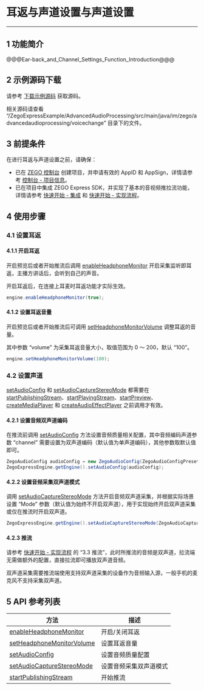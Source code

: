 # 耳返与声道设置与声道设置

- - -

## 1 功能简介

@@@Ear-back_and_Channel_Settings_Function_Introduction@@@

## 2 示例源码下载

请参考 [下载示例源码](!DownloadDemo/DownloadDemo) 获取源码。

相关源码请查看 “/ZegoExpressExample/AdvancedAudioProcessing/src/main/java/im/zego/advancedaudioprocessing/voicechange” 目录下的文件。

## 3 前提条件

在进行耳返与声道设置之前，请确保：

- 已在 [ZEGO 控制台](https://console.zego.im) 创建项目，并申请有效的 AppID 和 AppSign，详情请参考 [控制台 - 项目信息](https://doc-zh.zego.im/article/12107)。
- 已在项目中集成 ZEGO Express SDK，并实现了基本的音视频推拉流功能，详情请参考 [快速开始 - 集成](!Integration/SDK_Integration) 和 [快速开始 - 实现流程](!Integration/Solution_Implementation)。



## 4 使用步骤

### 4.1 设置耳返

#### 4.1.1 开启耳返

开启预览后或者开始推流后调用 [enableHeadphoneMonitor](@enableHeadphoneMonitor) 开启采集监听即耳返，主播方讲话后，会听到自己的声音。

<div class = 'mk-hint'>

开启耳返后，在连接上耳麦时耳返功能才实际生效。
</div>


```java
engine.enableHeadphoneMonitor(true);
```

#### 4.1.2 设置耳返音量

开启预览后或者开始推流后可调用 [setHeadphoneMonitorVolume](@setHeadphoneMonitorVolume) 调整耳返的音量。

其中参数 “volume” 为采集耳返音量大小，取值范围为 0 ～ 200，默认 “100”。

```java
engine.setHeadphoneMonitorVolume(100);
```

### 4.2 设置声道

<div class="mk-warning">

[setAudioConfig](@setAudioConfig) 和 [setAudioCaptureStereoMode](@setAudioCaptureStereoMode) 都需要在 [startPublishingStream](@startPublishingStream)、[startPlayingStream](@startPlayingStream)、[startPreview](@startPreview)、[createMediaPlayer](@createMediaPlayer) 和 [createAudioEffectPlayer](@createAudioEffectPlayer) 之前调用才有效。 
</div>

#### 4.2.1 设置音频双声道编码

在推流前调用 [setAudioConfig](@setAudioConfig) 方法设置音频质量相关配置，其中音频编码声道参数 “channel” 需要设置为双声道编码（默认值为单声道编码），其他参数取默认值即可。

```java
ZegoAudioConfig audioConfig = new ZegoAudioConfig(ZegoAudioConfigPreset.HIGH_QUALITY_STEREO));
ZegoExpressEngine.getEngine().setAudioConfig(audioConfig);
```

#### 4.2.2 设置音频采集双声道模式

调用 [setAudioCaptureStereoMode](@setAudioCaptureStereoMode) 方法开启音频双声道采集，并根据实际场景设置 “Mode” 参数（默认值为始终不开启双声道），用于实现始终开启双声道采集或仅在推流时开启双声道。

```java
ZegoExpressEngine.getEngine().setAudioCaptureStereoMode(ZegoAudioCaptureStereoMode.ALWAYS);
```

#### 4.2.3 推流

请参考 [快速开始 - 实现流程](!Integration/Solution_Implementation#3_3) 的 “3.3 推流”，此时所推流的音频是双声道，拉流端无需做额外的配置，直接拉流即可播放双声道音频。

<div class="mk-hint">

双声道采集需要推流端使用支持双声道采集的设备作为音频输入源，一般手机的麦克风不支持采集双声道。
</div>
 

## 5 API 参考列表

| 方法 | 描述 |
|-------|--------|
| [enableHeadphoneMonitor ](@enableHeadphoneMonitor) | 开启/关闭耳返 |
| [setHeadphoneMonitorVolume ](@setHeadphoneMonitorVolume) | 设置耳返音量 |
| [setAudioConfig](@setAudioConfig) | 设置音频质量配置 |
| [setAudioCaptureStereoMode](@setAudioCaptureStereoMode) | 设置音频采集双声道模式 |
| [startPublishingStream ](@startPublishingStream) | 开始推流 |
